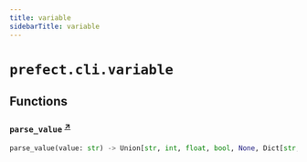 ```yaml
---
title: variable
sidebarTitle: variable
---
```


# `prefect.cli.variable`

## Functions

### `parse_value` <sup><a href="https://github.com/prefecthq/prefect/blob/main/src/prefect/cli/variable.py#L104" target="_blank">↗</a></sup>

```python
parse_value(value: str) -> Union[str, int, float, bool, None, Dict[str, Any], List[str]]
```
